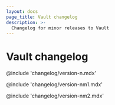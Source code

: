 ```yaml
---
layout: docs
page_title: Vault changelog
description: >-
  Changelog for minor releases to Vault
---
```


# Vault changelog

<Tabs>

@include 'changelog/version-n.mdx'

@include 'changelog/version-nm1.mdx'

@include 'changelog/version-nm2.mdx'

</Tabs>